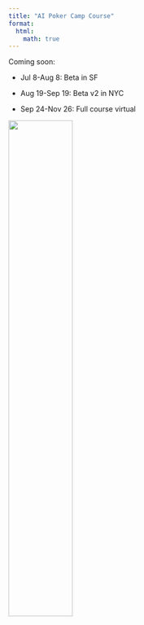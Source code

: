 ```yaml
---
title: "AI Poker Camp Course"
format:
  html:
    math: true
---
```

Coming soon: 

- Jul 8-Aug 8: Beta in SF

- Aug 19-Sep 19: Beta v2 in NYC

- Sep 24-Nov 26: Full course virtual

![](./assets/pcicon.png){width=50%}